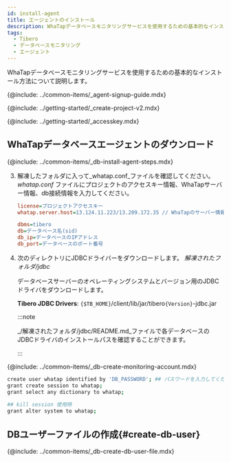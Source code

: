 ```yaml
---
id: install-agent
title: エージェントのインストール
description: WhaTapデータベースモニタリングサービスを使用するための基本的なインストール方法について説明します。
tags:
  - Tibero
  - データベースモニタリング
  - エージェント
---
```



WhaTapデータベースモニタリングサービスを使用するための基本的なインストール方法について説明します。

{@include: ../common-items/_agent-signup-guide.mdx} 

<Youtube ko='RhU3f3d7k1A' en='wQbXDKNdDfA' ja='wQbXDKNdDfA' />

{@include: ../getting-started/_create-project-v2.mdx}

{@include: ../getting-started/_accesskey.mdx} 

## WhaTapデータベースエージェントのダウンロード

{@include: ../common-items/_db-install-agent-steps.mdx} 

3. 解凍したフォルダに入って_whatap.conf_ファイルを確認してください。_whatap.conf_ ファイルにプロジェクトのアクセスキー情報、WhaTapサーバー情報、db接続情報を入力してください。

   ```ini title='whatap.conf'
   license=プロジェクトアクセスキー
   whatap.server.host=13.124.11.223/13.209.172.35 // WhaTapのサーバー情報

   dbms=tibero
   db=データベース名(sid)
   db_ip=データベースのIPアドレス
   db_port=データベースのポート番号 
   ```

4. 次のディレクトリにJDBCドライバーをダウンロードします。 _解凍されたフォルダ/jdbc_

   データベースサーバーのオペレーティングシステムとバージョン用のJDBCドライバをダウンロードします。

   **Tibero JDBC Drivers**: `{$TB_HOME}`/client/lib/jar/tibero`{Version}`-jdbc.jar

   :::note

   _/解凍されたフォルダ/jdbc/README.md_ファイルで各データベースのJDBCドライバのインストールパスを確認することができます。

   :::

{@include: ../common-items/_db-create-monitoring-account.mdx} 

```bash showLineNumbers
create user whatap identified by 'DB_PASSWORD'; ## パスワードを入力してください。
grant create session to whatap;
grant select any dictionary to whatap;
 
## kill session 使用時
grant alter system to whatap;
```

## DBユーザーファイルの作成{#create-db-user}

{@include: ../common-items/_db-create-db-user-file.mdx} 
